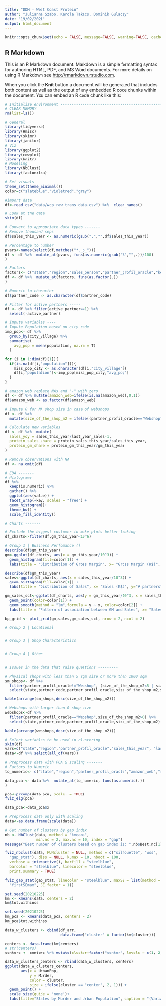 ---
title: "DDM - West Coast Protein"
author: "Julianna Szabo, Karola Takacs, Dominik Gulacsy"
date: "19/02/2021"
output: html_document
---

```{r setup, include=FALSE}
knitr::opts_chunk$set(echo = FALSE, message=FALSE, warning=FALSE, cache = T)
```

## R Markdown

This is an R Markdown document. Markdown is a simple formatting syntax for authoring HTML, PDF, and MS Word documents. For more details on using R Markdown see <http://rmarkdown.rstudio.com>.

When you click the **Knit** button a document will be generated that includes both content as well as the output of any embedded R code chunks within the document. You can embed an R code chunk like this:

```{r initenv}
# Initialize environment --------------------------------------------------
# CLEAR MEMORY
rm(list=ls())

# General
library(tidyverse)
library(Hmisc)
library(skimr)
library(janitor)
# Viz
library(ggplot2)
library(cowplot)
library(knitr)
# Modeling
library(NbClust)
library(factoextra)

# Set visuals
theme_set(theme_minimal())
color=c("slateblue","violetred","gray")

```

```{r dataimp}
#import data
df<-read_csv("data/wcp_raw_trans_data.csv") %>%  clean_names()

# Look at the data
skim(df)
```

```{r data_type_conversion}
# Convert to appropriate data types -------
# Remove thousand seps
df$sales_this_year <- as.numeric(gsub(",","",df$sales_this_year))

# Percentage to number
pvars<-names(select(df,matches("*._p_")))
df <- df %>%  mutate_at(pvars, funs(as.numeric(gsub("%","",.))/100)
)

# Factors
factors<- c("state","region","sales_person","partner_profil_oracle","key_accounts","amazon_web","relationship_quality","stand_alone_shops","active_partner")
df <- df %>%  mutate_at(factors, funs(as.factor(.))
)

# Numeric to character
df$partner_code <- as.character(df$partner_code)

```

```{r sample design}
# Filter for active partners -----
df <- df %>% filter(active_partner==1) %>% 
  select(-active_partner)

# Impute variables ----
# Impute Population based on city code
imp_pop<- df %>% 
  group_by(city_village) %>%
  summarise(
    avg_pop = mean(population, na.rm = T)
  )

for (i in 1:dim(df)[1]){
  if(is.na(df[i,"population"])){
    miss_pop_city <- as.character(df[i,"city_village"])
    df[i,"population"]<-imp_pop[miss_pop_city,"avg_pop"]
  }
}

# amazon_web replace NAs and "-" with zero
df <- df %>% mutate(amazon_web=ifelse(is.na(amazon_web),0,1))
df$amazon_web <- as.factor(df$amazon_web)

# Impute 0 for NA shop size in case of webshops
df <- df %>% 
  mutate(size_of_the_shop_m2 = ifelse((partner_profil_oracle=="Webshop" & is.na(size_of_the_shop_m2)),0,size_of_the_shop_m2))

# Calculate new variables
df <- df %>%  mutate(
  sales_yoy = sales_this_year/last_year_sales-1,
  protein_sales_share = protein_sales_this_year/sales_this_year,
  protein_gm_share = protein_gm_this_year/gm_this_year
)

# Remove observations with NA
df <- na.omit(df)
```

<!-- ![](pic) -->

```{r eda}
# EDA -------
# Histograms
df %>%
  keep(is.numeric) %>% 
  gather() %>% 
  ggplot(aes(value)) +
  facet_wrap(~key, scales = "free") +
  geom_histogram()+
  theme_bw() + 
  scale_fill_identity()

# Charts -------

# Exclude the biggest customer to make plots better-looking
df_charts<-filter(df,gm_this_year<10^6)

# Group 1 | Business Perfomance ()
describe(df$gm_this_year)
gm<-ggplot(df_charts, aes(x = gm_this_year/10^3)) + 
  geom_histogram(fill=color[1]) + 
  labs(title = "Distribution of Gross Margin", x= "Gross Margin (K$)", y="# partners")

describe(df$gm_this_year)
sales<-ggplot(df_charts, aes(x = sales_this_year/10^3)) + 
  geom_histogram(fill=color[1]) + 
  labs(title = "Distribution of Sales", x= "Sales (K$)", y="# partners")

gm_sales_sct<-ggplot(df_charts, aes(y = gm_this_year/10^3, x = sales_this_year/10^3)) + 
  geom_point(color=color[1]) + 
  geom_smooth(method = "lm",formula = y ~ x, color=color[2]) + 
  labs(title = "Pattern of association between GM and Sales", x= "Sales (K$)", y="Gross Margin")

bp_grid <- plot_grid(gm,sales,gm_sales_sct, nrow = 2, ncol = 2)

# Group 2 | Locational


# Group 3 | Shop Characteristics


# Group 4 | Other


# Issues in the data that raise questions ---------

# Physical shops with less than 5 sqm size or more than 1000 sqm
sm_shops<- df %>% 
  filter(partner_profil_oracle!="Webshop", (size_of_the_shop_m2<5 | size_of_the_shop_m2>1000)) %>% 
  select(state,partner_code,partner_profil_oracle,size_of_the_shop_m2,sales_person,key_accounts,relationship_quality)

kable(arrange(sm_shops,desc(size_of_the_shop_m2)))

# Webshops with larger than 0 shop size
webshops<-df %>% 
  filter(partner_profil_oracle=="Webshop",size_of_the_shop_m2>0) %>% 
  select(state,partner_code,partner_profil_oracle,size_of_the_shop_m2)

kable(arrange(webshops,desc(size_of_the_shop_m2)))

```


```{r preprocessing_0}
# Select variables to be used in clustering
skim(df)
vars=c("state","region","partner_profil_oracle","sales_this_year", "last_year_sales","gm_this_year", "number_of_months_when_ordered","population","size_of_the_shop_m2","stand_alone_shops","sales_channel_p_shop","sales_channel_p_webshop","sales_channel_p_distributor","sales_channel_p_gym","sales_channel_p_other","amazon_web","relationship_quality")
data<-df %>% select(all_of(vars))
```

```{r preprocessing_1}
# Preprocess data with PCA & scaling -------
# Factors to Numeric
to_numeric<- c("state","region","partner_profil_oracle","amazon_web","relationship_quality","stand_alone_shops")

data_pca <- data %>%  mutate_at(to_numeric, funs(as.numeric(.))
)

pca<-prcomp(data_pca, scale. = TRUE)
fviz_eig(pca)

data_pca<-data_pca$x

```

```{r preprocessing_2}
# Preprocess data only with scaling
data<-as.data.frame(scale(data))
```

```{r no_clusters, results="hide"}
# Get number of clusters by gap index
nb <- NbClust(data, method = "kmeans",
              min.nc = 2, max.nc = 10, index = "gap")
message("Best number of clusters based on gap index is: ",nb$Best.nc[1])

fviz_nbclust(data, FUNcluster = NULL, method = c("silhouette", "wss",
  "gap_stat"), diss = NULL, k.max = 10, nboot = 100,
  verbose = interactive(), barfill = "steelblue",
  barcolor = "steelblue", linecolor = "steelblue",
  print.summary = TRUE)

fviz_gap_stat(gap_stat, linecolor = "steelblue", maxSE = list(method =
  "firstSEmax", SE.factor = 1))

```

```{r clustering}
set.seed(20210226)
km <- kmeans(data, centers = 2)
km$tot.withinss

set.seed(20210226)
km_pca <- kmeans(data_pca, centers = 2)
km_pca$tot.withinss

data_w_clusters <- cbind(df_arr, 
                         data.frame("cluster" = factor(km$cluster)))

centers <- data.frame(km$centers)
# str(centers)
centers <- centers %>% mutate(cluster=factor("center", levels = c(1, 2, 3, "center")))

data_w_clusters_centers <- rbind(data_w_clusters, centers)
ggplot(data_w_clusters_centers, 
       aes(x = UrbanPop, 
           y = Murder, 
           color = cluster,
           size = ifelse(cluster == "center", 2, 1))) + 
  geom_point() +
  scale_size(guide = 'none')+
  labs(title="States by Murder and Urban Population", caption = "(Variables are scaled)")
```

